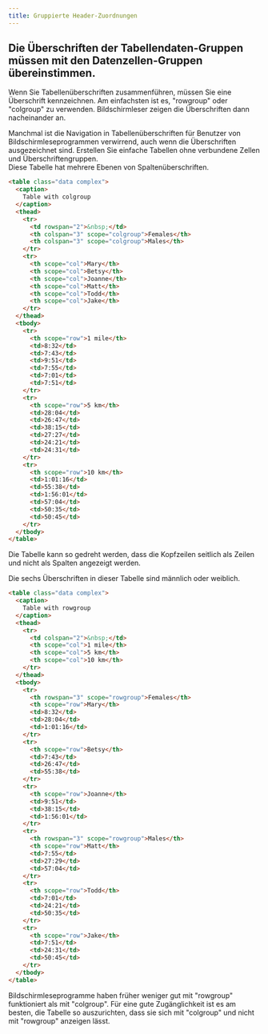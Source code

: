 ```yaml
---
title: Gruppierte Header-Zuordnungen
---
```



## Die Überschriften der Tabellendaten-Gruppen müssen mit den Datenzellen-Gruppen übereinstimmen.

Wenn Sie Tabellenüberschriften zusammenführen, müssen Sie eine Überschrift kennzeichnen. Am einfachsten ist es,
"rowgroup" oder "colgroup" zu verwenden. Bildschirmleser zeigen die Überschriften dann nacheinander an.

<Aside title="Hinweis">
  Manchmal ist die Navigation in Tabellenüberschriften für Benutzer von
  Bildschirmleseprogrammen verwirrend, auch wenn die Überschriften ausgezeichnet
  sind. Erstellen Sie einfache Tabellen ohne verbundene Zellen und
  Überschriftengruppen.
</Aside>

<Aside
  type="tip"
  title="Gutes Beispiel: scope=„colgroup“ auf Spaltengruppenüberschriften angewendet"
>
Diese Tabelle hat mehrere Ebenen von Spaltenüberschriften.

```html live
<table class="data complex">
  <caption>
    Table with colgroup
  </caption>
  <thead>
    <tr>
      <td rowspan="2">&nbsp;</td>
      <th colspan="3" scope="colgroup">Females</th>
      <th colspan="3" scope="colgroup">Males</th>
    </tr>
    <tr>
      <th scope="col">Mary</th>
      <th scope="col">Betsy</th>
      <th scope="col">Joanne</th>
      <th scope="col">Matt</th>
      <th scope="col">Todd</th>
      <th scope="col">Jake</th>
    </tr>
  </thead>
  <tbody>
    <tr>
      <th scope="row">1 mile</th>
      <td>8:32</td>
      <td>7:43</td>
      <td>9:51</td>
      <td>7:55</td>
      <td>7:01</td>
      <td>7:51</td>
    </tr>
    <tr>
      <th scope="row">5 km</th>
      <td>28:04</td>
      <td>26:47</td>
      <td>38:15</td>
      <td>27:27</td>
      <td>24:21</td>
      <td>24:31</td>
    </tr>
    <tr>
      <th scope="row">10 km</th>
      <td>1:01:16</td>
      <td>55:38</td>
      <td>1:56:01</td>
      <td>57:04</td>
      <td>50:35</td>
      <td>50:45</td>
    </tr>
  </tbody>
</table>
```

</Aside>

<Aside
  type="tip"
  title="Gutes Beispiel: scope=„rowgroup“ auf Gruppentitel angewendet"
>
Die Tabelle kann so gedreht werden, dass die Kopfzeilen seitlich als Zeilen und nicht als Spalten angezeigt werden.

Die sechs Überschriften in dieser Tabelle sind männlich oder weiblich.

```html live
<table class="data complex">
  <caption>
    Table with rowgroup
  </caption>
  <thead>
    <tr>
      <td colspan="2">&nbsp;</td>
      <th scope="col">1 mile</th>
      <th scope="col">5 km</th>
      <th scope="col">10 km</th>
    </tr>
  </thead>
  <tbody>
    <tr>
      <th rowspan="3" scope="rowgroup">Females</th>
      <th scope="row">Mary</th>
      <td>8:32</td>
      <td>28:04</td>
      <td>1:01:16</td>
    </tr>
    <tr>
      <th scope="row">Betsy</th>
      <td>7:43</td>
      <td>26:47</td>
      <td>55:38</td>
    </tr>
    <tr>
      <th scope="row">Joanne</th>
      <td>9:51</td>
      <td>38:15</td>
      <td>1:56:01</td>
    </tr>
    <tr>
      <th rowspan="3" scope="rowgroup">Males</th>
      <th scope="row">Matt</th>
      <td>7:55</td>
      <td>27:29</td>
      <td>57:04</td>
    </tr>
    <tr>
      <th scope="row">Todd</th>
      <td>7:01</td>
      <td>24:21</td>
      <td>50:35</td>
    </tr>
    <tr>
      <th scope="row">Jake</th>
      <td>7:51</td>
      <td>24:31</td>
      <td>50:45</td>
    </tr>
  </tbody>
</table>
```

Bildschirmleseprogramme haben früher weniger gut mit "rowgroup" funktioniert als mit "colgroup". Für eine gute Zugänglichkeit 
ist es am besten, die Tabelle so auszurichten, dass sie sich mit "colgroup" und nicht mit "rowgroup" anzeigen lässt.

</Aside>
